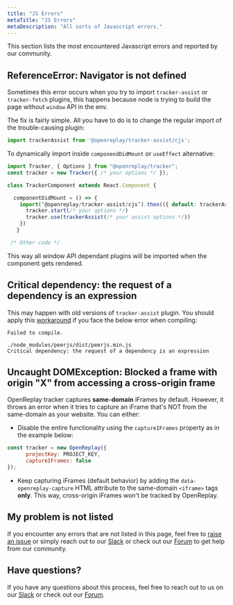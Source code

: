 ```yaml
---
title: "JS Errors"
metaTitle: "JS Errors"
metaDescription: "All sorts of Javascript errors."
---
```


This section lists the most encountered Javascript errors and reported by our community.

## ReferenceError: Navigator is not defined

Sometimes this error occurs when you try to import `tracker-assist` or `tracker-fetch` plugins, this happens because node is trying to build the page without `window` API in the env.

The fix is fairly simple. All you have to do is to change the regular import of the trouble-causing plugin:

```js
import trackerAssist from '@openreplay/tracker-assist/cjs';
```

To dynamically import inside `componendDidMount` or `useEffect` alternative:

```js
import Tracker, { Options } from "@openreplay/tracker";
const tracker = new Tracker({ /* your options */ });

class TrackerComponent extends React.Component {

  componentDidMount = () => {
    import(‘@openreplay/tracker-assist/cjs’).then(({ default: trackerAssist }) => {
      tracker.start(/* your options */)
      tracker.use(trackerAssist(/* your assist options */))
    })
   }

 /* Other code */
```

This way all window API dependant plugins will be imported when the component gets rendered.

## Critical dependency: the request of a dependency is an expression

This may happen with old versions of `tracker-assist` plugin. You should apply this [workaround](https://github.com/peers/peerjs/issues/630#issuecomment-910028230) if you face the below error when compiling:

```log
Failed to compile.

./node_modules/peerjs/dist/peerjs.min.js
Critical dependency: the request of a dependency is an expression
```

## Uncaught DOMException: Blocked a frame with origin "X" from accessing a cross-origin frame

OpenReplay tracker captures **same-domain** iFrames by default. However, it throws an error when it tries to capture an iFrame that's NOT from the same-domain as your website. You can either:

- Disable the entire functionality using the `captureIFrames` property as in the example below: 

```js
const tracker = new OpenReplay({
      projectKey: PROJECT_KEY,
      captureIFrames: false
});
```

- Keep capturing iFrames (default behavior) by adding the `data-openreplay-capture` HTML attribute to the same-domain `<iframe>` tags **only**. This way, cross-origin iFrames won't be tracked by OpenReplay.

## My problem is not listed

If you encounter any errors that are not listed in this page, feel free to [raise an issue](https://github.com/openreplay/openreplay/issues/new/choose) or simply reach out to our [Slack](https://slack.openreplay.com) or check out our [Forum](https://forum.openreplay.com) to get help from our community.

## Have questions?
If you have any questions about this process, feel free to reach out to us on our [Slack](https://slack.openreplay.com) or check out our [Forum](https://forum.openreplay.com).